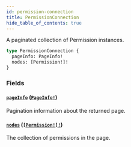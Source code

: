 ```yaml
---
id: permission-connection
title: PermissionConnection
hide_table_of_contents: true
---
```



A paginated collection of Permission instances.

```graphql
type PermissionConnection {
  pageInfo: PageInfo!
  nodes: [Permission!]!
}
```


### Fields

#### [`pageInfo`](#) ([`PageInfo!`](/docs/directory-api-reference/schema/objects/page-info))

Pagination information about the returned page.


#### [`nodes`](#) ([`[Permission!]!`](/docs/directory-api-reference/schema/objects/permission))

The collection of permissions in the page.




